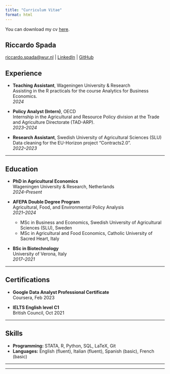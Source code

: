 ```yaml
---
title: "Curriculum Vitae"
format: html
---
```


You can download my cv [here](assets/cv.pdf).

<div class="center">

# Riccardo Spada

[riccardo.spada@wur.nl](mailto:riccardo.spada@wur.nl) | [LinkedIn](https://www.linkedin.com/in/riccardo-spada) | [GitHub](https://github.com/blade-sp)

</div>

## Experience

- **Teaching Assistant**, Wageningen University & Research    
  Assisting in the R practicals for the course Analytics for Business Economics. <br>
  *2024*

- **Policy Analyst (Intern)**, OECD   
  Internship in the Agricultural and Resource Policy division at the Trade and Agriculture Directorate (TAD-ARP). <br>
  *2023–2024*

- **Research Assistant**, Swedish University of Agricultural Sciences (SLU)   
  Data cleaning for the EU-Horizon project “Contracts2.0”. <br>
  *2022–2023*

---

## Education

- **PhD in Agricultural Economics**  
  Wageningen University & Research, Netherlands  
  *2024–Present*

- **AFEPA Double Degree Program**  
  Agricultural, Food, and Environmental Policy Analysis  
  *2021–2024*
  - MSc in Business and Economics, Swedish University of Agricultural Sciences (SLU), Sweden
  - MSc in Agricultural and Food Economics, Catholic University of Sacred Heart, Italy

- **BSc in Biotechnology**  
  University of Verona, Italy  
  *2017–2021*

---

## Certifications

- **Google Data Analyst Professional Certificate**  
  Coursera, Feb 2023

- **IELTS English level C1**  
  British Council, Oct 2021

---

## Skills

- **Programming:** STATA, R, Python, SQL, LaTeX, Git
- **Languages:** English (fluent), Italian (fluent), Spanish (basic), French (basic)

---


------------------------------------------------------------------------